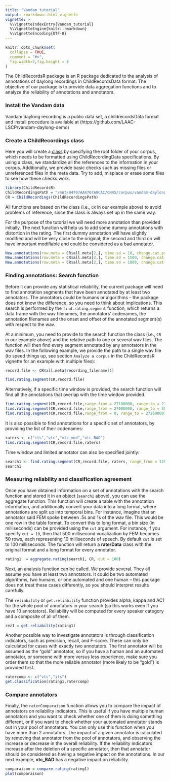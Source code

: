 ```yaml
---
title: "Vandam tutorial"
output: rmarkdown::html_vignette
vignette: >
  %\VignetteIndexEntry{Vandam_tutorial}
  %\VignetteEngine{knitr::rmarkdown}
  %\VignetteEncoding{UTF-8}
---
```


```r
knitr::opts_chunk$set(
  collapse = TRUE,
  comment = "#>",
  fig.width=7,fig.height = 8
)
```

The ChildRecordsR package is an R package dedicated to the analysis of annotations of daylong recordings in ChildRecordsData format. The objective of our package is to provide data aggregation functions and to analyze the reliability of annotations and annotators.

### Install the Vandam data 

Vandam daylong recording is a public data set, a childrecordsData format and install procedure is available at (https://github.com/LAAC-LSCP/vandam-daylong-demo)


### Create a ChildRecordings class

Here you will create a [class](https://www.datacamp.com/community/tutorials/r-objects-and-classes) by specifying the root folder of your corpus, which needs to be formatted using ChildRecordingData specifications. By using a class, we standardize all the references to the information in your corpus. Additionally, we provide basic checks such as missing files or unreferenced files in the meta data. Try to add, misplace or erase some files to see how these checks work. 

```r
library(ChildRecordsR)
ChildRecordingsPath = "/mnt/94707AA4707A8CAC/CNRS/corpus/vandam-daylong-demo" # Use your  own path to Vandam data 
CR = ChildRecordings(ChildRecordingsPath)
```

All functions are based on the class (i.e., `CR` in our example above) to avoid problems of reference, since the class is always set up in the same way.

For the purpose of the tutorial we will need more annotation than provided initially. The next function will help us to add some dummy annotations with distortion in the rating. The first dummy annotation will have slightly modified and will be very close to the original; the second and third on  will have important modifiable and could be considered as a bad annotator.

```r
New.annotations(row.meta = CR$all.meta[2,], time.sd = 10, change.cat.prob = 0.001, new.name = "vtc_mod", CR)
New.annotations(row.meta = CR$all.meta[2,], time.sd = 1500, change.cat.prob = 0.10, new.name = "vtc_BAD", CR)
New.annotations(row.meta = CR$all.meta[2,], time.sd = 1800, change.cat.prob = 0.15, new.name = "vtc_VeryBAD", CR)
```


### Finding annotations: Search function

Before it can provide any statistical reliability, the current package will need to find annotation segments that have been annotated by at least two annotators. The annotators could be humans or algorithms -- the package does not know the difference, so you need to think about implications. This search is performed by the `find.rating.segment` function, which returns a data frame with the wav filenames, the annotators' codenames, the annotation filenames and the onset and offset of the annotated segment(s) with respect to the wav.

At a minimum, you need to provide to the search function the class (i.e., `CR` in our example above) and the relative path to one or several wav files. The function will then find every segment annotated by any annotators in the wav files. In the following example, we provide the path to a single wav file (to speed things up, see section `Analyze a corpus` in the ChildRecordsR vignette for an example with multiple files):

```r
record.file <- CR$all.meta$recording_filename[1]

find.rating.segment(CR,record.file)
```

Alternatively, if a specific time window is provided, the search function will find all the annotations that overlap with the time window provided.

```r
find.rating.segment(CR,record.file,range_from = 27180000, range_to = 27240000)
find.rating.segment(CR,record.file,range_from = 27000000, range_to = 50464000)
find.rating.segment(CR,record.file,range_from = 0, range_to = 27260000)
```

It is also possible to find annotations for a specific set of annotators, by providing the list of their codenames:

```r
raters <- c("its","vtc","vtc_mod","vtc_BAD")
find.rating.segment(CR,record.file,raters)
```

Time window and limited annotator can also be specified jointly:

```r
search1 <- find.rating.segment(CR,record.file, raters, range_from = 12616000, range_to = 12616000*3)
search1
```

### Measuring reliability and classification agreement

Once you have obtained information on a set of annotations with the search function and stored it in an object (`search1` above), you can use the aggregate function. This function will create a table with the annotation information, and additionally convert your data into a long format, where annotations are split up into temporal bins. For instance, imagine that an annotator said FEM spoke between .5s and 1s of the wav file. This would be one row in the table format. To convert this to long format, a bin size (in milliseconds) can be provided using the `cut` argument. For instance, if you specify `cut = 10`, then that 500 millisecond vocalization by FEM becomes 50 rows, each representing 10 milliseconds of speech. By default `cut` is set to 100 milliseconds. The function will return a **raterData** class with the original format and a long format for every annotator.


```r
rating1  = aggregate.rating(search1, CR, cut = 100)
```

Next, an analysis function can be called. We provide several. They all assume you have at least two annotators. It could be two automated algorithms, two humans, or one automated and one human -- this package does not treat these cases differently, so you should interpret results carefully.

The `reliability` or `get.reliability` function provides alpha, kappa and AC1 for the whole pool of annotators in your search (so this works even if you have 10 annotators). Reliability will be computed for every speaker category and a composite of all of them.

```r
rez1 = get.reliability(rating1)
```

Another possible way to investigate annotators is through classification indicators, such as precision, recall, and F-score. These can only be calculated for cases with exactly two annotators. The first annotator will be assumed as the "gold" annotator, so if you have a human and an automated annotator, or someone with more versus less experience, make sure you order them so that the more reliable annotator (more likely to be "gold") is provided first.

```r
ratercomp <- c("vtc","its")
get.classification(rating1,ratercomp)
```

### Compare annotators

Finally, the `raterComparaison` function allows you to compare the impact of annotators on reliability indicators. This is useful if you have multiple human annotators and you want to check whether one of them is doing something different, or if you want to check whether your automated annotator stands out in your pool of annotators. You can only use this function when you have more than 2 annotators. The impact of a given annotator is calculated by removing that annotator from the pool of annotators, and observing the increase or decrease in the overall reliability. If the reliability indicators increase after the deletion of a specific annotator, then that annotator should be considered as having a negative impact on the annotations. In our next example, **vtc_BAD** has a negative impact on reliability.

```r
comparaison = compare.rating(rating1)
plot(comparaison)
```


